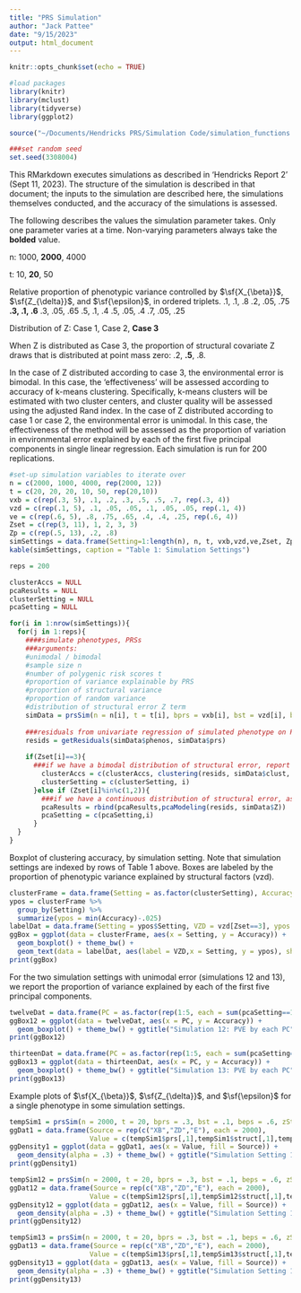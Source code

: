 ```yaml
---
title: "PRS Simulation"
author: "Jack Pattee"
date: "9/15/2023"
output: html_document
---
```


```r
knitr::opts_chunk$set(echo = TRUE)

#load packages
library(knitr)
library(mclust)
library(tidyverse)
library(ggplot2)

source("~/Documents/Hendricks PRS/Simulation Code/simulation_functions.R")

###set random seed
set.seed(3308004)
```

This RMarkdown executes simulations as described in 'Hendricks Report 2' (Sept 11, 2023). The structure of the simulation is described in that document; the inputs to the simulation are described here, the simulations themselves conducted, and the accuracy of the simulations is assessed.

The following describes the values the simulation parameter takes. Only one parameter varies at a time. Non-varying parameters always take the **bolded** value.

n: 1000, **2000**, 4000

t: 10, **20**, 50

Relative proportion of phenotypic variance controlled by $\sf{X_{\beta}}$, $\sf{Z_{\delta}}$, and $\sf{\epsilon}$, in ordered triplets.
.1, .1, .8
.2, .05, .75
**.3, .1, .6**
.3, .05, .65
.5, .1, .4
.5, .05, .4
.7, .05, .25

Distribution of Z: Case 1, Case 2, **Case 3**

When Z is distributed as Case 3, the proportion of structural covariate Z draws that is distributed at point mass zero: .2, **.5**, .8.

In the case of Z distributed according to case 3, the environmental error is bimodal. In this case, the 'effectiveness' will be assessed according to accuracy of k-means clustering. Specifically, k-means clusters will be estimated with two cluster centers, and cluster quality will be assessed using the adjusted Rand index. In the case of Z distributed according to case 1 or case 2, the environmental error is unimodal. In this case, the effectiveness of the method will be assessed as the proportion of variation in environmental error explained by each of the first five principal components in single linear regression. Each simulation is run for 200 replications.


```r
#set-up simulation variables to iterate over
n = c(2000, 1000, 4000, rep(2000, 12))
t = c(20, 20, 20, 10, 50, rep(20,10))
vxb = c(rep(.3, 5), .1, .2, .3, .5, .5, .7, rep(.3, 4))
vzd = c(rep(.1, 5), .1, .05, .05, .1, .05, .05, rep(.1, 4))
ve = c(rep(.6, 5), .8, .75, .65, .4, .4, .25, rep(.6, 4))
Zset = c(rep(3, 11), 1, 2, 3, 3)
Zp = c(rep(.5, 13), .2, .8)
simSettings = data.frame(Setting=1:length(n), n, t, vxb,vzd,ve,Zset, Zp)
kable(simSettings, caption = "Table 1: Simulation Settings")

reps = 200

clusterAccs = NULL
pcaResults = NULL
clusterSetting = NULL
pcaSetting = NULL

for(i in 1:nrow(simSettings)){
  for(j in 1:reps){
    ####simulate phenotypes, PRSs
    ###arguments:
    #unimodal / bimodal
    #sample size n
    #number of polygenic risk scores t
    #proportion of variance explainable by PRS
    #proportion of structural variance
    #proportion of random variance
    #distribution of structural error Z term
    simData = prsSim(n = n[i], t = t[i], bprs = vxb[i], bst = vzd[i], beps = ve[i], zStruct = Zset[i], zStructP = Zp[i])
  
    ###residuals from univariate regression of simulated phenotype on PRS
    resids = getResiduals(simData$phenos, simData$prs)
  
    if(Zset[i]==3){
      ###if we have a bimodal distribution of structural error, report clustering accuracy
        clusterAccs = c(clusterAccs, clustering(resids, simData$clust, method = "kmeans"))
        clusterSetting = c(clusterSetting, i)
      }else if (Zset[i]%in%c(1,2)){
        ###if we have a continuous distribution of structural error, assess PCA
        pcaResults = rbind(pcaResults,pcaModeling(resids, simData$Z))
        pcaSetting = c(pcaSetting,i)
      }
  }
}
```

Boxplot of clustering accuracy, by simulation setting. Note that simulation settings are indexed by rows of Table 1 above. Boxes are labeled by the proportion of phenotypic variance explained by structural factors (vzd).

```r
clusterFrame = data.frame(Setting = as.factor(clusterSetting), Accuracy = clusterAccs)
ypos = clusterFrame %>% 
  group_by(Setting) %>%
  summarize(ypos = min(Accuracy)-.025)
labelDat = data.frame(Setting = ypos$Setting, VZD = vzd[Zset==3], ypos = ypos$ypos)
ggBox = ggplot(data = clusterFrame, aes(x = Setting, y = Accuracy)) + 
  geom_boxplot() + theme_bw() + 
  geom_text(data = labelDat, aes(label = VZD,x = Setting, y = ypos), show.legend = FALSE)
print(ggBox)
```

For the two simulation settings with unimodal error (simulations 12 and 13), we report the proportion of variance explained by each of the first five principal components.

```r
twelveDat = data.frame(PC = as.factor(rep(1:5, each = sum(pcaSetting==12))), Accuracy = c(pcaResults[pcaSetting==12,]))
ggBox12 = ggplot(data = twelveDat, aes(x = PC, y = Accuracy)) + 
  geom_boxplot() + theme_bw() + ggtitle("Simulation 12: PVE by each PC")
print(ggBox12)

thirteenDat = data.frame(PC = as.factor(rep(1:5, each = sum(pcaSetting==13))), Accuracy = c(pcaResults[pcaSetting==13,]))
ggBox13 = ggplot(data = thirteenDat, aes(x = PC, y = Accuracy)) + 
  geom_boxplot() + theme_bw() + ggtitle("Simulation 13: PVE by each PC")
print(ggBox13)
```

Example plots of $\sf{X_{\beta}}$, $\sf{Z_{\delta}}$, and $\sf{\epsilon}$ for a single phenotype in some simulation settings.

```r
tempSim1 = prsSim(n = 2000, t = 20, bprs = .3, bst = .1, beps = .6, zStruct = 3, zStructP = .5)
ggDat1 = data.frame(Source = rep(c("XB","ZD","E"), each = 2000),
                    Value = c(tempSim1$prs[,1],tempSim1$struct[,1],tempSim1$error[,1]))
ggDensity1 = ggplot(data = ggDat1, aes(x = Value, fill = Source)) + 
  geom_density(alpha = .3) + theme_bw() + ggtitle("Simulation Setting 1")
print(ggDensity1)

tempSim12 = prsSim(n = 2000, t = 20, bprs = .3, bst = .1, beps = .6, zStruct = 1, zStructP = .5)
ggDat12 = data.frame(Source = rep(c("XB","ZD","E"), each = 2000),
                    Value = c(tempSim12$prs[,1],tempSim12$struct[,1],tempSim12$error[,1]))
ggDensity12 = ggplot(data = ggDat12, aes(x = Value, fill = Source)) + 
  geom_density(alpha = .3) + theme_bw() + ggtitle("Simulation Setting 12")
print(ggDensity12)

tempSim13 = prsSim(n = 2000, t = 20, bprs = .3, bst = .1, beps = .6, zStruct = 2, zStructP = .5)
ggDat13 = data.frame(Source = rep(c("XB","ZD","E"), each = 2000),
                    Value = c(tempSim13$prs[,1],tempSim13$struct[,1],tempSim13$error[,1]))
ggDensity13 = ggplot(data = ggDat13, aes(x = Value, fill = Source)) + 
  geom_density(alpha = .3) + theme_bw() + ggtitle("Simulation Setting 13")
print(ggDensity13)
```


